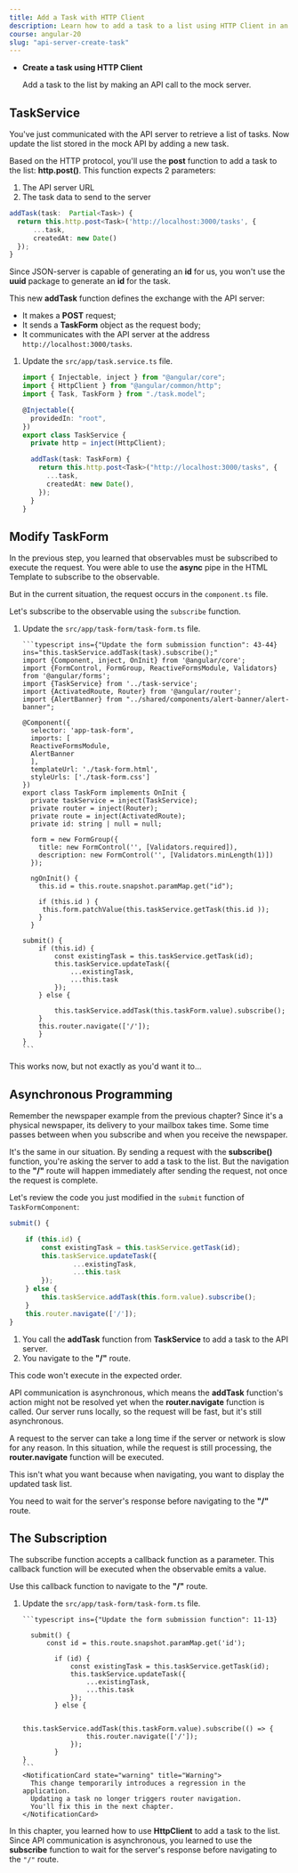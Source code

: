 ```yaml
---
title: Add a Task with HTTP Client
description: Learn how to add a task to a list using HTTP Client in an Angular application.
course: angular-20
slug: "api-server-create-task"
---
```



<NotificationCard state="objective" title="Chapter Objectives">
  <ul className="list-disc pl-4 space-y-2">
    <li>
      <strong>Create a task using HTTP Client</strong>
      <p>Add a task to the list by making an API call to the mock server.</p>
    </li>
  </ul>
</NotificationCard>

## TaskService

You've just communicated with the API server to retrieve a list of tasks.
Now update the list stored in the mock API by adding a new task.

Based on the HTTP protocol, you'll use the **post** function to add a task to the list: **http.post()**.
This function expects 2 parameters:

1. The API server URL
2. The task data to send to the server

```typescript
addTask(task:  Partial<Task>) {
  return this.http.post<Task>('http://localhost:3000/tasks', {
      ...task,
      createdAt: new Date()
  });
}
```

Since JSON-server is capable of generating an **id** for us, you won't use the **uuid** package to generate an **id** for the task.

This new **addTask** function defines the exchange with the API server:

- It makes a **POST** request;
- It sends a **TaskForm** object as the request body;
- It communicates with the API server at the address `http://localhost:3000/tasks`.

<Steps>

1. Update the `src/app/task.service.ts` file.

   ```typescript ins={"Replace the addTask function": 10-16}
   import { Injectable, inject } from "@angular/core";
   import { HttpClient } from "@angular/common/http";
   import { Task, TaskForm } from "./task.model";

   @Injectable({
     providedIn: "root",
   })
   export class TaskService {
     private http = inject(HttpClient);

     addTask(task: TaskForm) {
       return this.http.post<Task>("http://localhost:3000/tasks", {
         ...task,
         createdAt: new Date(),
       });
     }
   }
   ```

</Steps>

## Modify TaskForm

In the previous step, you learned that observables must be subscribed to execute the request.
You were able to use the **async** pipe in the HTML Template to subscribe to the observable.

But in the current situation, the request occurs in the `component.ts` file.

Let's subscribe to the observable using the `subscribe` function.

<Steps>

1.  Update the `src/app/task-form/task-form.ts` file.

        ```typescript ins={"Update the form submission function": 43-44} ins="this.taskService.addTask(task).subscribe();"
        import {Component, inject, OnInit} from '@angular/core';
        import {FormControl, FormGroup, ReactiveFormsModule, Validators} from '@angular/forms';
        import {TaskService} from '../task-service';
        import {ActivatedRoute, Router} from '@angular/router';
        import {AlertBanner} from "../shared/components/alert-banner/alert-banner";

        @Component({
          selector: 'app-task-form',
          imports: [
          ReactiveFormsModule,
          AlertBanner
          ],
          templateUrl: './task-form.html',
          styleUrls: ['./task-form.css']
        })
        export class TaskForm implements OnInit {
          private taskService = inject(TaskService);
          private router = inject(Router);
          private route = inject(ActivatedRoute);
          private id: string | null = null;

          form = new FormGroup({
            title: new FormControl('', [Validators.required]),
            description: new FormControl('', [Validators.minLength(1)])
          });

          ngOnInit() {
            this.id = this.route.snapshot.paramMap.get("id");

            if (this.id ) {
             this.form.patchValue(this.taskService.getTask(this.id ));
            }
          }

        submit() {
            if (this.id) {
                const existingTask = this.taskService.getTask(id);
                this.taskService.updateTask({
                    ...existingTask,
                    ...this.task
                });
            } else {

                this.taskService.addTask(this.taskForm.value).subscribe();
            }
            this.router.navigate(['/']);
            }
        }
        ```

</Steps>

This works now, but not exactly as you'd want it to...

## Asynchronous Programming

Remember the newspaper example from the previous chapter?
Since it's a physical newspaper, its delivery to your mailbox takes time.
Some time passes between when you subscribe and when you receive the newspaper.

It's the same in our situation.
By sending a request with the **subscribe()** function, you're asking the server to add a task to the list.
But the navigation to the **"/"** route will happen immediately after sending the request, not once the request is complete.

Let's review the code you just modified in the `submit` function of `TaskFormComponent`:

```typescript
submit() {

    if (this.id) {
        const existingTask = this.taskService.getTask(id);
        this.taskService.updateTask({
                ...existingTask,
                ...this.task
        });
    } else {
        this.taskService.addTask(this.form.value).subscribe();
    }
    this.router.navigate(['/']);
}
```

1. You call the **addTask** function from **TaskService** to add a task to the API server.
2. You navigate to the **"/"** route.

<NotificationCard state="error" title="Danger">
  This code won't execute in the expected order.
</NotificationCard>

API communication is asynchronous, which means the **addTask** function's action might not be resolved yet when the **router.navigate** function is called.
Our server runs locally, so the request will be fast, but it's still asynchronous.

A request to the server can take a long time if the server or network is slow for any reason.
In this situation, while the request is still processing, the **router.navigate** function will be executed.

This isn't what you want because when navigating, you want to display the updated task list.

You need to wait for the server's response before navigating to the **"/"** route.

## The Subscription

The subscribe function accepts a callback function as a parameter.
This callback function will be executed when the observable emits a value.

Use this callback function to navigate to the **"/"** route.

<Steps>

1.  Update the `src/app/task-form/task-form.ts` file.

        ```typescript ins={"Update the form submission function": 11-13}

          submit() {
              const id = this.route.snapshot.paramMap.get('id');

                if (id) {
                    const existingTask = this.taskService.getTask(id);
                    this.taskService.updateTask({
                        ...existingTask,
                        ...this.task
                    });
                } else {

                    this.taskService.addTask(this.taskForm.value).subscribe(() => {
                        this.router.navigate(['/']);
                    });
                }
        }
        ```
        <NotificationCard state="warning" title="Warning">
          This change temporarily introduces a regression in the application.
          Updating a task no longer triggers router navigation.
          You'll fix this in the next chapter.
        </NotificationCard>

</Steps>

<NotificationCard state="success" title="What you've learned">
  In this chapter, you learned how to use <strong>HttpClient</strong> to add a
  task to the list. Since API communication is asynchronous, you learned to use
  the <strong>subscribe</strong> function to wait for the server's response
  before navigating to the <code>"/"</code> route.
</NotificationCard>
